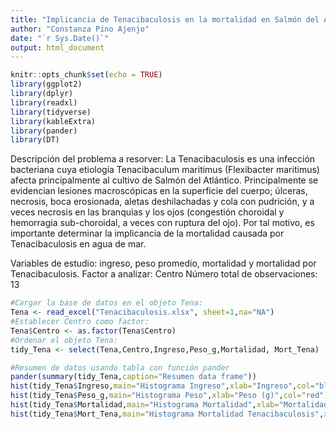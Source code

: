 ```yaml
---
title: "Implicancia de Tenacibaculosis en la mortalidad en Salmón del Atlántico"
author: "Constanza Pino Ajenjo"
date: "`r Sys.Date()`"
output: html_document
---
```


```r
knitr::opts_chunk$set(echo = TRUE)
library(ggplot2)
library(dplyr)
library(readxl)
library(tidyverse)
library(kableExtra)
library(pander)
library(DT)

```

Descripción del problema a resorver: 
La Tenacibaculosis es una infección bacteriana cuya etiología Tenacibaculum maritimus (Flexibacter maritimus) afecta principalmente al cultivo de Salmón del Atlántico. Principalmente se evidencian lesiones macroscópicas en la superficie del cuerpo; úlceras, necrosis, boca erosionada, aletas deshilachadas y cola con pudrición,
y a veces necrosis en las branquias y los ojos (congestión choroidal y hemorragia sub-choroidal, a veces con ruptura del ojo). Por tal motivo, es importante determinar la implicancia de la mortalidad causada por Tenacibaculosis en agua de mar.

Variables de estudio: ingreso, peso promedio, mortalidad y mortalidad por Tenacibaculosis. 
Factor a analizar: Centro
Número total de observaciones: 13

```r
#Cargar la base de datos en el objeto Tena:
Tena <- read_excel("Tenacibaculosis.xlsx", sheet=1,na="NA")
#Establecer Centro como factor:
Tena$Centro <- as.factor(Tena$Centro)
#Ordenar el objeto Tena:
tidy_Tena <- select(Tena,Centro,Ingreso,Peso_g,Mortalidad, Mort_Tena)

#Resumen de datos usando tabla con función pander
pander(summary(tidy_Tena,caption="Resumen data frame"))
hist(tidy_Tena$Ingreso,main="Histograma Ingreso",xlab="Ingreso",col="blue")
hist(tidy_Tena$Peso_g,main="Histograma Peso",xlab="Peso (g)",col="red")
hist(tidy_Tena$Mortalidad,main="Histograma Mortalidad",xlab="Mortalidad",col="orange")
hist(tidy_Tena$Mort_Tena,main="Histograma Mortalidad Tenacibaculosis",xlab="Mortalidad Tenacibaculosis",col="green")
```


